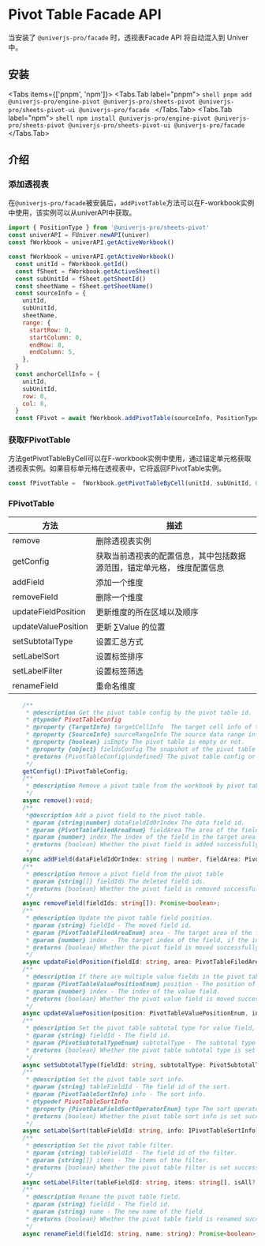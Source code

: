 
# Pivot Table Facade API
当安装了 `@univerjs-pro/facade` 时，透视表Facade API 将自动混入到 Univer 中。

## 安装

<Tabs items={['pnpm', 'npm']}>
  <Tabs.Tab label="pnpm">
    ```shell
    pnpm add @univerjs-pro/engine-pivot @univerjs-pro/sheets-pivot @univerjs-pro/sheets-pivot-ui @univerjs-pro/facade
    ```
  </Tabs.Tab>
  <Tabs.Tab label="npm">
    ```shell
    npm install @univerjs-pro/engine-pivot @univerjs-pro/sheets-pivot @univerjs-pro/sheets-pivot-ui @univerjs-pro/facade
    ```
  </Tabs.Tab>
</Tabs>

## 介绍

### 添加透视表

在`@univerjs-pro/facade`被安装后，`addPivotTable`方法可以在F-workbook实例中使用，该实例可以从univerAPI中获取。

```javascript
import { PositionType } from '@univerjs-pro/sheets-pivot'
const univerAPI = FUniver.newAPI(univer)
const fWorkbook = univerAPI.getActiveWorkbook()

const fWorkbook = univerAPI.getActiveWorkbook()
  const unitId = fWorkbook.getId()
  const fSheet = fWorkbook.getActiveSheet()
  const subUnitId = fSheet.getSheetId()
  const sheetName = fSheet.getSheetName()
  const sourceInfo = {
    unitId,
    subUnitId,
    sheetName,
    range: {
      startRow: 0,
      startColumn: 0,
      endRow: 8,
      endColumn: 5,
    },
  }
  const anchorCellInfo = {
    unitId,
    subUnitId,
    row: 0,
    col: 8,
  }
  const FPivot = await fWorkbook.addPivotTable(sourceInfo, PositionType.Exiting, anchorCellInfo)
```

### 获取FPivotTable

方法getPivotTableByCell可以在F-workbook实例中使用，通过锚定单元格获取透视表实例。如果目标单元格在透视表中，它将返回FPivotTable实例。

```javascript
const fPivotTable =  fWorkbook.getPivotTableByCell(unitId, subUnitId, 0, 8)
```

### FPivotTable

| 方法                | 描述                                                                    |
| ------------------- | ----------------------------------------------------------------------- |
| remove              | 删除透视表实例                                                          |
| getConfig           | 获取当前透视表的配置信息，其中包括数据源范围，锚定单元格， 维度配置信息 |
| addField            | 添加一个维度                                                            |
| removeField         | 删除一个维度                                                            |
| updateFieldPosition | 更新维度的所在区域以及顺序                                              |
| updateValuePosition | 更新 ∑Value 的位置                                                      |
| setSubtotalType     | 设置汇总方式                                                            |
| setLabelSort        | 设置标签排序                                                            |
| setLabelFilter      | 设置标签筛选                                                            |
| renameField         | 重命名维度                                                              |

```typescript
    /**
     * @description Get the pivot table config by the pivot table id.
     * @typedef PivotTableConfig
     * @property {TargetInfo} targetCellInfo  The target cell info of the pivot table.
     * @property {SourceInfo} sourceRangeInfo The source data range info of the pivot table.
     * @property {boolean} isEmpty The pivot table is empty or not.
     * @property {object} fieldsConfig The snapshot of the pivot table fields config.
     * @returns {PivotTableConfig|undefined} The pivot table config or undefined.
     */
    getConfig():IPivotTableConfig;
    /**
     * @description Remove a pivot table from the workbook by pivot table id
     */
    async remove():void;
    /**
     *@description Add a pivot field to the pivot table.
     * @param {string|number} dataFieldIdOrIndex The data field id.
     * @param {PivotTableFiledAreaEnum} fieldArea The area of the field.
     * @param {number} index The index of the field in the target area.
     * @returns {boolean} Whether the pivot field is added successfully.
     */
    async addField(dataFieldIdOrIndex: string | number, fieldArea: PivotTableFiledAreaEnum, index: number): Promise<boolean>;
    /**
     * @description Remove a pivot field from the pivot table
     * @param {string[]} fieldIds The deleted field ids.
     * @returns {boolean} Whether the pivot field is removed successfully.
     */
    async removeField(fieldIds: string[]): Promise<boolean>;
    /**
     * @description Update the pivot table field position.
     * @param {string} fieldId - The moved field id.
     * @param {PivotTableFiledAreaEnum} area - The target area of the field.
     * @param {number} index - The target index of the field, if the index is bigger than the field count in the target area, the field will be moved to the last, if the index is smaller than 0, the field will be moved to the first.
     * @returns {boolean} Whether the pivot field is moved successfully.
     */
    async updateFieldPosition(fieldId: string, area: PivotTableFiledAreaEnum, index: number): Promise<boolean>;
    /**
     * @description If there are multiple value fields in the pivot table, you can update the position of the value field, which only can be position in row or column.
     * @param {PivotTableValuePositionEnum} position - The position of the value field.
     * @param {number} index - The index of the value field.
     * @returns {boolean} Whether the pivot value field is moved successfully.
     */
    async updateValuePosition(position: PivotTableValuePositionEnum, index: number): Promise<boolean>;
    /**
     * @description Set the pivot table subtotal type for value field, it only works for the value field.
     * @param {string} fieldId - The field id.
     * @param {PivotSubtotalTypeEnum} subtotalType - The subtotal type of the field.
     * @returns {boolean} Whether the pivot table subtotal type is set successfully.
     */
    async setSubtotalType(fieldId: string, subtotalType: PivotSubtotalTypeEnum): Promise<boolean>;
    /**
     * @description Set the pivot table sort info.
     * @param {string} tableFieldId - The field id of the sort.
     * @param {PivotTableSortInfo} info - The sort info.
     * @typedef PivotTableSortInfo
     * @property {PivotDataFieldSortOperatorEnum} type The sort operator of the field items.
     * @returns {boolean} Whether the pivot table sort info is set successfully.
     */
    async setLabelSort(tableFieldId: string, info: IPivotTableSortInfo): Promise<boolean>;
    /**
     * @description Set the pivot table filter.
     * @param {string} tableFieldId - The field id of the filter.
     * @param {string[]} items - The items of the filter.
     * @returns {boolean} Whether the pivot table filter is set successfully.
     */
    async setLabelFilter(tableFieldId: string, items: string[], isAll?: boolean): Promise<boolean>;
    /**
     * @description Rename the pivot table field.
     * @param {string} fieldId - The field id. 
     * @param {string} name - The new name of the field.
     * @returns {boolean} Whether the pivot table field is renamed successfully.
     */
    async renameField(fieldId: string, name: string): Promise<boolean>;
```